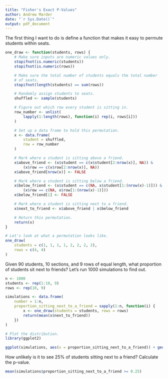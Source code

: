 ```yaml
---
title: "Fisher's Exact P-Values"
author: Andrew Marder
date: "`r Sys.Date()`"
output: pdf_document
---
```


The first thing I want to do is define a function that makes it easy to permute students within seats.

```r
one_draw <- function(students, rows) {
    # Make sure inputs are numeric values only.
    stopifnot(is.numeric(students))
    stopifnot(is.numeric(rows))

    # Make sure the total number of students equals the total number
    # of seats.
    stopifnot(length(students) == sum(rows))

    # Randomly assign students to seats.
    shuffled <- sample(students)

    # Figure out which row every student is sitting in.
    row_number <- unlist(
        lapply(1:length(rows), function(i) rep(i, rows[i]))
    )

    # Set up a data frame to hold this permutation.
    x <- data.frame(
        student = shuffled,
        row = row_number
    )

    # Mark where a student is sitting above a friend.
    x$above_friend <- (x$student == c(x$student[2:nrow(x)], NA)) &
        (x$row == c(x$row[2:nrow(x)], NA))
    x$above_friend[nrow(x)] <- FALSE

    # Mark where a student is sitting below a friend.
    x$below_friend <- (x$student == c(NA, x$student[1:(nrow(x)-1)])) &
        (x$row == c(NA, x$row[1:(nrow(x)-1)]))
    x$below_friend[1] <- FALSE

    # Mark where a student is sitting next to a friend.
    x$next_to_friend <- x$above_friend | x$below_friend

    # Return this permutation.
    return(x)
}

# Let's look at what a permutation looks like.
one_draw(
    students = c(1, 1, 1, 1, 2, 2, 2, 2),
    rows = c(4, 4)
)
```

Given 90 students, 10 sections, and 9 rows of equal length, what proportion of students sit next to friends? Let's run 1000 simulations to find out.

```r
n <- 1000
students <- rep(1:10, 9)
rows <- rep(10, 9)

simulations <- data.frame(
    number = 1:n,
    proportion_sitting_next_to_a_friend = sapply(1:n, function(i) {
        x <- one_draw(students = students, rows = rows)
        return(mean(x$next_to_friend))
    })
)

# Plot the distribution.
library(ggplot2)

ggplot(simulations, aes(x = proportion_sitting_next_to_a_friend)) + geom_density() + xlim(0, 1)
```

How unlikely is it to see 25% of students sitting next to a friend? Calculate the p-value.

```r
mean(simulations$proportion_sitting_next_to_a_friend >= 0.25)
```
